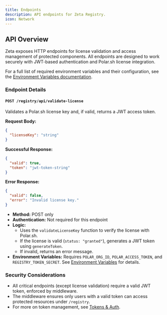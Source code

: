 ```yaml
---
title: Endpoints
description: API endpoints for Zeta Registry.
icon: Network
---
```


## API Overview

Zeta exposes HTTP endpoints for license validation and access management of protected components. All endpoints are designed to work securely with JWT-based authentication and Polar.sh license integration.

<Callout type="info">
  For a full list of required environment variables and their configuration, see the <a href="/docs/configuration/env" target="_blank" rel="noopener noreferrer">Environment Variables documentation</a>.
</Callout>

### Endpoint Details

#### `POST /registry/api/validate-license`

Validates a Polar.sh license key and, if valid, returns a JWT access token.

**Request Body:**

```json
{
  "licenseKey": "string"
}
```

**Successful Response:**

```json
{
  "valid": true,
  "token": "jwt-token-string"
}
```

**Error Response:**

```json
{
  "valid": false,
  "error": "Invalid license key."
}
```

- **Method:** POST only
- **Authentication:** Not required for this endpoint
- **Logic:**
  - Uses the `validateLicenseKey` function to verify the license with Polar.sh.
  - If the license is valid (`status: "granted"`), generates a JWT token using `generateToken`.
  - If invalid, returns an error message.
- **Environment Variables:** Requires `POLAR_ORG_ID`, `POLAR_ACCESS_TOKEN`, and `REGISTRY_TOKEN_SECRET`. See [Environment Variables](/docs/configuration/env) for details.

### Security Considerations

- All critical endpoints (except license validation) require a valid JWT token, enforced by middleware.
- The middleware ensures only users with a valid token can access protected resources under `/registry`.
- For more on token management, see [Tokens & Auth](/docs/api/tokens-auth).
